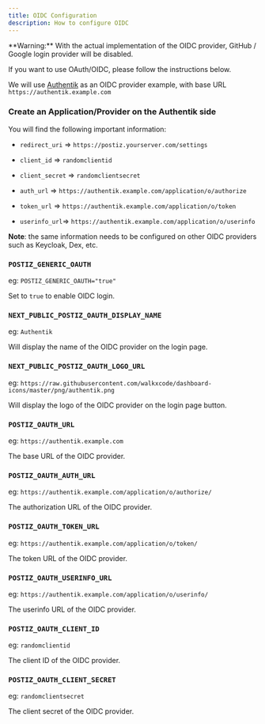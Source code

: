 ```yaml
---
title: OIDC Configuration
description: How to configure OIDC
---
```



<Callout type="warning">
  **Warning:** With the actual implementation of the OIDC provider, GitHub /
  Google login provider will be disabled.
</Callout>

If you want to use OAuth/OIDC, please follow the instructions below.

We will use [Authentik](https://goauthentik.io/) as an OIDC provider example, with base URL `https://authentik.example.com`

<Steps>

### Create an Application/Provider on the Authentik side

You will find the following important information:

- `redirect_uri` => `https://postiz.yourserver.com/settings`

- `client_id` => `randomclientid`

- `client_secret` => `randomclientsecret`

- `auth_url` => `https://authentik.example.com/application/o/authorize`

- `token_url` => `https://authentik.example.com/application/o/token`

- `userinfo_url`=> `https://authentik.example.com/application/o/userinfo`

**Note**: the same information needs to be configured on other OIDC providers such as Keycloak, Dex, etc.

### `POSTIZ_GENERIC_OAUTH`

eg: `POSTIZ_GENERIC_OAUTH="true"`

Set to `true` to enable OIDC login.

### `NEXT_PUBLIC_POSTIZ_OAUTH_DISPLAY_NAME`

eg: `Authentik`

Will display the name of the OIDC provider on the login page.

### `NEXT_PUBLIC_POSTIZ_OAUTH_LOGO_URL`

eg: `https://raw.githubusercontent.com/walkxcode/dashboard-icons/master/png/authentik.png`

Will display the logo of the OIDC provider on the login page button.

### `POSTIZ_OAUTH_URL`

eg: `https://authentik.example.com`

The base URL of the OIDC provider.

### `POSTIZ_OAUTH_AUTH_URL`

eg: `https://authentik.example.com/application/o/authorize/`

The authorization URL of the OIDC provider.

### `POSTIZ_OAUTH_TOKEN_URL`

eg: `https://authentik.example.com/application/o/token/`

The token URL of the OIDC provider.

### `POSTIZ_OAUTH_USERINFO_URL`

eg: `https://authentik.example.com/application/o/userinfo/`

The userinfo URL of the OIDC provider.

### `POSTIZ_OAUTH_CLIENT_ID`

eg: `randomclientid`

The client ID of the OIDC provider.

### `POSTIZ_OAUTH_CLIENT_SECRET`

eg: `randomclientsecret`

The client secret of the OIDC provider.

</Steps>
